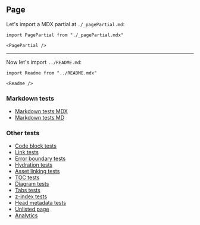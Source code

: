 ## Page

Let's import a MDX partial at `./_pagePartial.md`:

```mdx-code-block
import PagePartial from "./_pagePartial.mdx"

<PagePartial />
```

---

Now let's import `../README.md`:

```mdx-code-block
import Readme from "../README.mdx"

<Readme />
```

### Markdown tests

- [Markdown tests MDX](/tests/pages/markdown-tests-mdx)
- [Markdown tests MD](/tests/pages/markdown-tests-md)

### Other tests

- [Code block tests](/tests/pages/code-block-tests)
- [Link tests](/tests/pages/link-tests)
- [Error boundary tests](/tests/pages/error-boundary-tests)
- [Hydration tests](/tests/pages/hydration-tests)
- [Asset linking tests](/tests/pages/markdown-tests)
- [TOC tests](/tests/pages/page-toc-tests)
- [Diagram tests](/tests/pages/diagrams)
- [Tabs tests](/tests/pages/tabs-tests)
- [z-index tests](/tests/pages/z-index-tests)
- [Head metadata tests](/tests/pages/head-metadata)
- [Unlisted page](/tests/pages/unlisted)
- [Analytics](/tests/pages/analytics)
